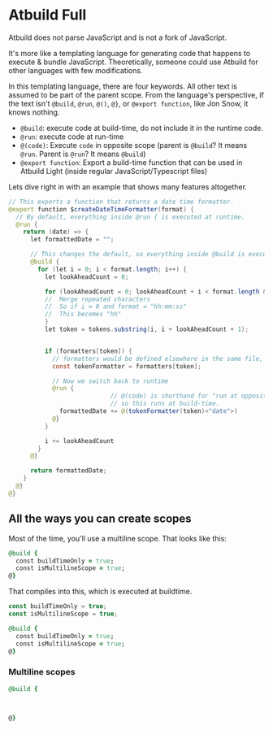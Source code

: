 # Atbuild Full

Atbuild does not parse JavaScript and is not a fork of JavaScript.

It's more like a templating language for generating code that happens to execute & bundle JavaScript. Theoretically, someone could use Atbuild for other languages with few modifications.

In this templating language, there are four keywords. All other text is assumed to be part of the parent scope. From the language's perspective, if the text isn't `@build`, `@run`, `@()`, `@}`, or `@export function`, like Jon Snow, it knows nothing.

- `@build`: execute code at build-time, do not include it in the runtime code.
- `@run`: execute code at run-time
- `@(code)`: Execute `code` in opposite scope (parent is `@build`? It means `@run`. Parent is `@run`? It means `@build`)
- `@export function`: Export a build-time function that can be used in Atbuild Light (inside regular JavaScript/Typescript files)

Lets dive right in with an example that shows many features altogether.

```java
// This exports a function that returns a date time formatter.
@export function $createDateTimeFormatter(format) {
  // By default, everything inside @run { is executed at runtime.
  @run {
    return (date) => {
      let formattedDate = "";

      // This changes the default, so everything inside @build is executed at build time.
      @build {
        for (let i = 0; i < format.length; i++) {
          let lookAheadCount = 0;

          for (lookAheadCount = 0; lookAheadCount + i < format.length && format[lookAheadCount + i] === format[i]; lookAheadCount++) {
          //  Merge repeated characters
          //  So if i = 0 and format = "hh:mm:ss"
          //  This becomes "hh"
          }
          let token = tokens.substring(i, i + lookAheadCount + 1);


          if (formatters[token]) {
            // formatters would be defined elsewhere in the same file, but is too big to show an example here.
            const tokenFormatter = formatters[token];

            // Now we switch back to runtime
            @run {
                            // @(code) is shorthand for "run at opposite scope"
                            // so this runs at build-time.
              formattedDate += @(tokenFormatter(token)<"date">)
            @}
          }

          i += lookAheadCount
        }
      @}

      return formattedDate;
    }
  @}
@}
```

## All the ways you can create scopes

Most of the time, you'll use a multiline scope. That looks like this:

```ruby
@build {
  const buildTimeOnly = true;
  const isMultilineScope = true;
@}
```

That compiles into this, which is executed at buildtime.

```js
const buildTimeOnly = true;
const isMultilineScope = true;
```

```ruby
@build {
  const buildTimeOnly = true;
  const isMultilineScope = true;
@}
```

### Multiline scopes

```ruby
@build {



@}
```
